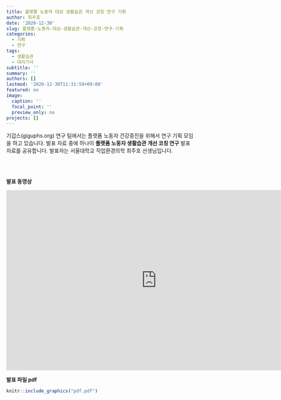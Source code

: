 ```yaml
---
title: 플랫폼 노동자 대상 생활습관 개선 코칭 연구 기획
author: 최주호
date: '2020-12-30'
slug: 플랫폼-노동자-대상-생활습관-개선-코칭-연구-기획
categories:
  - 기획
  - 연구
tags:
  - 생활습관
  - 대리기사
subtitle: ''
summary: ''
authors: []
lastmod: '2020-12-30T11:31:59+09:00'
featured: no
image:
  caption: ''
  focal_point: ''
  preview_only: no
projects: []
---
```


 기겁스(giguphs.org) 연구 팀에서는 플랫폼 노동자 건강증진을 위해서 연구 기획 모임을 하고 있습니다. 발표 자료 중에 하나이 **플랫폼 노동자 생활습관 개선 코칭 연구** 발표 자료를 공유합니다. 
 발표자는 서울대학교 직업환경의학 최주호 선생님입니다. 
 
 <br></br>
 
 **발표 동영상**
 
 <iframe width="800" height="480" src="https://www.youtube.com/embed/TYkqnZScIuQ" frameborder="0" allow="accelerometer; autoplay; clipboard-write; encrypted-media; gyroscope; picture-in-picture" allowfullscreen></iframe>
 


**발표 파일 pdf**

```r
knitr::include_graphics("pdf.pdf")
```



